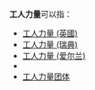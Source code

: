 '''工人力量'''可以指：

* [[工人力量_(英國)|工人力量 (英國)]]
* [[工人力量_(瑞典)|工人力量 (瑞典)]]
* [[工人力量_(爱尔兰)|工人力量 (爱尔兰)]]
* {{tsl|en|Workers Power (United States)|工人力量 (美国)}}
* [[工人力量团体|工人力量团体]]

{{disambig|cat=四字政党消歧义}}